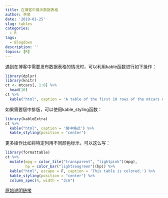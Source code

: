 ```yaml
---
title: 在博客中展示数据表格
author: 李泉
date: '2019-01-25'
slug: tables
categories:
  - R
tags:
  - Blogdown
description: ''
topics: [R]
---
```


遇到在博客中需要发布数据表格的情况时，可以利用kable函数进行如下操作：


```r
library(dplyr)
library(knitr)
ct <- mtcars[, 1:8] %>% 
  head(10) 
ct %>% 
  kable("html", caption = 'A table of the first 10 rows of the mtcars data.')

```

如果需要居中排版，可以使用kable_styling函数：

```r
library(kableExtra)
ct %>% 
  kable("html", caption = '居中格式') %>%
  kable_styling(position = "center")
```

更多操作比如将特定列用不同颜色标示，可以这么写：

```r
library(formattable)
ct %>% 
  mutate(mpg = color_tile("transparent", "lightpink")(mpg),
         hp = color_bar("lightseagreen")(hp)) %>%
  kable("html", escape = F, caption = 'This table is colored.') %>%
  kable_styling(position = "center") %>% 
  column_spec(4, width = "3cm") 

```



[原始说明链接](https://blogdown-demo.rbind.io/2018/01/31/adding-tables-to-posts/)